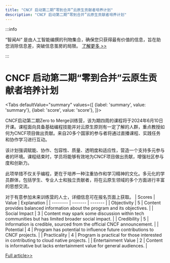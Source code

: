 ```yaml
---
title: "CNCF 启动第二期“零到合并”云原生贡献者培养计划"
description: "CNCF 启动第二期“零到合并”云原生贡献者培养计划"
---
```



:::info

“智闻AI“ 是由人工智能编撰的刊物集合，确保您只获得最有价值的信息，旨在助您消除信息差，突破信息茧房的局限。  [了解更多 >>](/)

:::

# CNCF 启动第二期“零到合并”云原生贡献者培养计划


<Tabs
	defaultValue="summary"
	values={[
	{label: 'summary', value: 'summary'},
	{label: 'score', value: 'score'},
]}>
<TabItem value="summary">


CNCF启动第二期Zero to Merge训练营，该为期四周的课程将于2024年6月10日开课。课程面向具备基础编程技能并对云原生原则有一定了解的人群，重点教授如何为CNCF项目做出贡献。来自20多个国家的参与者将通过直播课程、实践任务和协作学习进行互动。

该计划强调赋能、协作、包容性、质量、透明度和适应性，营造一个支持多元参与者的环境。课程结束时，学员将能够有效地为CNCF项目做出贡献，增强社区参与度和创新力。

此项举措不仅关乎编程，更在于培养一种注重协作和学习精神的文化。多元化的学员群体，包括学生、专业人士和独立贡献者，将在云原生领域的多个方面进行丰富的思想交流。

对于有意参加未来训练营的人士，详细信息可在报名页面上获取。
</TabItem>
<TabItem value="score">
	| Scores     | Value   | Explanation |
	| -------- | ------- | ------- |
	| Objectivity  | 5    | Content provides balanced information about the program and its objectives.    |
	| Social Impact | 3     | Content may spark some discussion within tech communities but has limited broader social impact.    |
	| Credibility    | 5    | Information is credible, sourced from the official CNCF announcement.    |
	| Potential    | 4    | Program has potential to influence future contributions to CNCF projects.    |
	| Practicality    | 4    | Program is practical for those interested in contributing to cloud native projects.    |
	| Entertainment Value    | 2    | Content is informative but lacks entertainment value for general audiences.    |
</TabItem>
</Tabs>

[Full article>>](https://www.cncf.io/blog/2024/06/05/cncf-announces-the-second-zero-to-merge-cohort/)
